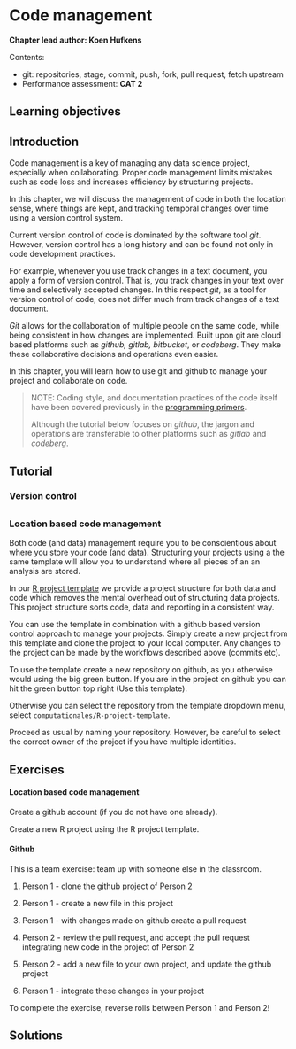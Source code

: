 # Code management {#code_mgmt}

**Chapter lead author: Koen Hufkens**

Contents:

-   git: repositories, stage, commit, push, fork, pull request, fetch upstream
-   Performance assessment: **CAT 2**

## Learning objectives

## Introduction

Code management is a key of managing any data science project, especially when collaborating. Proper code management limits mistakes such as code loss and increases efficiency by structuring projects.

In this chapter, we will discuss the management of code in both the location sense, where things are kept, and tracking temporal changes over time using a version control system.

Current version control of code is dominated by the software tool *git*. However, version control has a long history and can be found not only in code development practices.

For example, whenever you use track changes in a text document, you apply a form of version control. That is, you track changes in your text over time and selectively accepted changes. In this respect *git*, as a tool for version control of code, does not differ much from track changes of a text document.

*Git* allows for the collaboration of multiple people on the same code, while being consistent in how changes are implemented. Built upon git are cloud based platforms such as *github, gitlab, bitbucket*, or *codeberg*. They make these collaborative decisions and operations even easier.

In this chapter, you will learn how to use git and github to manage your project and collaborate on code.

> NOTE: Coding style, and documentation practices of the code itself have been covered previously in the [programming primers]().
>
> Although the tutorial below focuses on *github*, the jargon and operations are transferable to other platforms such as *gitlab* and *codeberg*.

## Tutorial

### Version control

## 

### Location based code management

Both code (and data) management require you to be conscientious about where you store your code (and data). Structuring your projects using a the same template will allow you to understand where all pieces of an an analysis are stored.

In our [R project template](https://github.com/computationales/R_proj_template) we provide a project structure for both data and code which removes the mental overhead out of structuring data projects. This project structure sorts code, data and reporting in a consistent way.

You can use the template in combination with a github based version control approach to manage your projects. Simply create a new project from this template and clone the project to your local computer. Any changes to the project can be made by the workflows described above (commits etc).

To use the template create a new repository on github, as you otherwise would using the big green button. If you are in the project on github you can hit the green button top right (Use this template).

<!-- ![](https://github.com/bluegreen-labs/environmental_data_science_101/raw/main/images/green_button.png) -->

Otherwise you can select the repository from the template dropdown menu, select `computationales/R-project-template`.

<!-- ![](https://github.com/bluegreen-labs/environmental_data_science_101/raw/main/images/new_repo_1.png) -->

Proceed as usual by naming your repository. However, be careful to select the correct owner of the project if you have multiple identities.

<!-- ![](https://github.com/bluegreen-labs/environmental_data_science_101/raw/main/images/new_repo_2.png) -->

## Exercises

#### Location based code management

Create a github account (if you do not have one already).

Create a new R project using the R project template.

#### Github

This is a team exercise: team up with someone else in the classroom.

1.  Person 1 - clone the github project of Person 2

2.  Person 1 - create a new file in this project

3.  Person 1 - with changes made on github create a pull request

4.  Person 2 - review the pull request, and accept the pull request integrating new code in the project of Person 2

5.  Person 2 - add a new file to your own project, and update the github project

6.  Person 1 - integrate these changes in your project

To complete the exercise, reverse rolls between Person 1 and Person 2!

## Solutions
